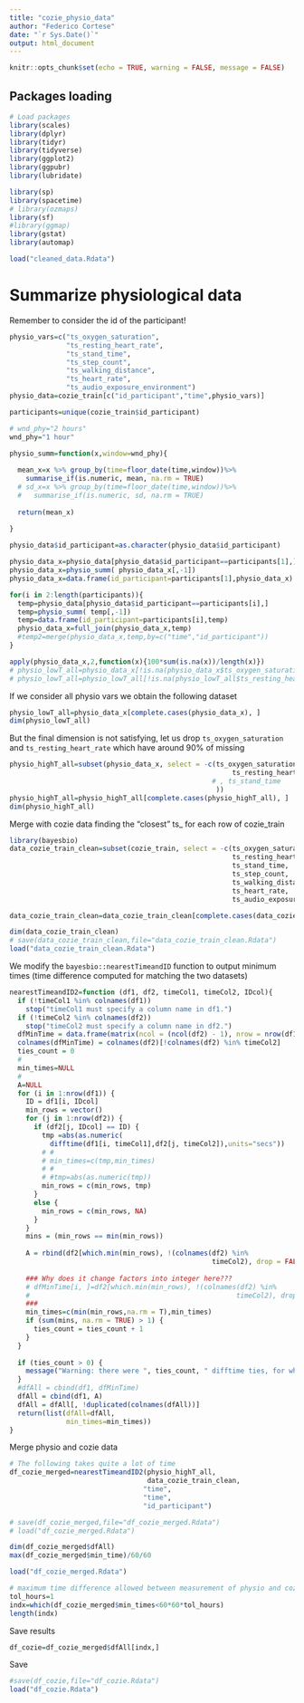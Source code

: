 ```yaml
---
title: "cozie_physio_data"
author: "Federico Cortese"
date: "`r Sys.Date()`"
output: html_document
---
```


```r
knitr::opts_chunk$set(echo = TRUE, warning = FALSE, message = FALSE)
```

## Packages loading

```r
# Load packages
library(scales)
library(dplyr)
library(tidyr)
library(tidyverse)
library(ggplot2)
library(ggpubr)
library(lubridate)

library(sp)
library(spacetime)
# library(ozmaps)
library(sf)
#library(ggmap)
library(gstat)
library(automap)

load("cleaned_data.Rdata")

```

# Summarize physiological data

Remember to consider the id of the participant!

```r
physio_vars=c("ts_oxygen_saturation",
              "ts_resting_heart_rate",
              "ts_stand_time",
              "ts_step_count",
              "ts_walking_distance",
              "ts_heart_rate",
              "ts_audio_exposure_environment")
physio_data=cozie_train[c("id_participant","time",physio_vars)]

participants=unique(cozie_train$id_participant)

# wnd_phy="2 hours"
wnd_phy="1 hour"

physio_summ=function(x,window=wnd_phy){
  
  mean_x=x %>% group_by(time=floor_date(time,window))%>%
    summarise_if(is.numeric, mean, na.rm = TRUE)
  # sd_x=x %>% group_by(time=floor_date(time,window))%>%
  #   summarise_if(is.numeric, sd, na.rm = TRUE)
  
  return(mean_x)
  
}

physio_data$id_participant=as.character(physio_data$id_participant)

physio_data_x=physio_data[physio_data$id_participant==participants[1],]
physio_data_x=physio_summ( physio_data_x[,-1])
physio_data_x=data.frame(id_participant=participants[1],physio_data_x)

for(i in 2:length(participants)){
  temp=physio_data[physio_data$id_participant==participants[i],]
  temp=physio_summ( temp[,-1])
  temp=data.frame(id_participant=participants[i],temp)
  physio_data_x=full_join(physio_data_x,temp)
  #temp2=merge(physio_data_x,temp,by=c("time","id_participant"))
}

apply(physio_data_x,2,function(x){100*sum(is.na(x))/length(x)})
# physio_lowT_all=physio_data_x[!is.na(physio_data_x$ts_oxygen_saturation),]
# physio_lowT_all=physio_lowT_all[!is.na(physio_lowT_all$ts_resting_heart_rate ),]

```

If we consider all physio vars we obtain the following dataset

```r
physio_lowT_all=physio_data_x[complete.cases(physio_data_x), ]
dim(physio_lowT_all)
```

But the final dimension is not satisfying, let us drop $\texttt{ts_oxygen_saturation}$ and $\texttt{ts_resting_heart_rate}$ which have around 90% of missing

```r
physio_highT_all=subset(physio_data_x, select = -c(ts_oxygen_saturation,
                                                       ts_resting_heart_rate
                                                  # , ts_stand_time
                                                   ))
physio_highT_all=physio_highT_all[complete.cases(physio_highT_all), ]
dim(physio_highT_all)
```

Merge with cozie data finding the "closest" ts\_ for each row of cozie_train

```r
library(bayesbio)
data_cozie_train_clean=subset(cozie_train, select = -c(ts_oxygen_saturation,
                                                       ts_resting_heart_rate,
                                                       ts_stand_time,
                                                       ts_step_count,
                                                       ts_walking_distance, 
                                                       ts_heart_rate,
                                                       ts_audio_exposure_environment))

data_cozie_train_clean=data_cozie_train_clean[complete.cases(data_cozie_train_clean), ]

dim(data_cozie_train_clean)
# save(data_cozie_train_clean,file="data_cozie_train_clean.Rdata")
load("data_cozie_train_clean.Rdata")

```

We modify the $\texttt{bayesbio::nearestTimeandID}$ function to output minimum times (time difference computed for matching the two datasets)

```r
nearestTimeandID2=function (df1, df2, timeCol1, timeCol2, IDcol){
  if (!timeCol1 %in% colnames(df1)) 
    stop("timeCol1 must specify a column name in df1.")
  if (!timeCol2 %in% colnames(df2)) 
    stop("timeCol2 must specify a column name in df2.")
  dfMinTime = data.frame(matrix(ncol = (ncol(df2) - 1), nrow = nrow(df1)))
  colnames(dfMinTime) = colnames(df2)[!colnames(df2) %in% timeCol2]
  ties_count = 0
  #
  min_times=NULL
  #
  A=NULL
  for (i in 1:nrow(df1)) {
    ID = df1[i, IDcol]
    min_rows = vector()
    for (j in 1:nrow(df2)) {
      if (df2[j, IDcol] == ID) {
        tmp =abs(as.numeric(
          difftime(df1[i, timeCol1],df2[j, timeCol2]),units="secs"))
        # #
        # min_times=c(tmp,min_times)
        # #
        # #tmp=abs(as.numeric(tmp))
        min_rows = c(min_rows, tmp)
      }
      else {
        min_rows = c(min_rows, NA)
      }
    }
    mins = (min_rows == min(min_rows))
    
    A = rbind(df2[which.min(min_rows), !(colnames(df2) %in% 
                                                  timeCol2), drop = FALSE],A)
    
    ### Why does it change factors into integer here???
    # dfMinTime[i, ]=df2[which.min(min_rows), !(colnames(df2) %in% 
    #                                                   timeCol2), drop = FALSE]
    ###
    min_times=c(min(min_rows,na.rm = T),min_times)
    if (sum(mins, na.rm = TRUE) > 1) {
      ties_count = ties_count + 1
    }
  }
  
  if (ties_count > 0) {
    message("Warning: there were ", ties_count, " difftime ties, for which the first corresponding row of df2 was chosen for merging.")
  }
  #dfAll = cbind(df1, dfMinTime)
  dfAll = cbind(df1, A)
  dfAll = dfAll[, !duplicated(colnames(dfAll))]
  return(list(dfAll=dfAll,
              min_times=min_times))
}
```

Merge physio and cozie data

```r
# The following takes quite a lot of time
df_cozie_merged=nearestTimeandID2(physio_highT_all, 
                                  data_cozie_train_clean,
                                 "time",
                                 "time",
                                 "id_participant")

# save(df_cozie_merged,file="df_cozie_merged.Rdata")
# load("df_cozie_merged.Rdata")

dim(df_cozie_merged$dfAll)
max(df_cozie_merged$min_time)/60/60

load("df_cozie_merged.Rdata")

# maximum time difference allowed between measurement of physio and cozie variables
tol_hours=1
indx=which(df_cozie_merged$min_times<60*60*tol_hours)
length(indx)
```

Save results

```r
df_cozie=df_cozie_merged$dfAll[indx,]
```

<!-- Factorize variables -->

<!-- ```{r} -->
<!-- str(df_cozie) -->

<!-- df_cozie$q_alone_group=as.factor(df_cozie$q_alone_group) -->
<!-- df_cozie$q_earphones=as.factor(df_cozie$q_earphones) -->
<!-- df_cozie$q_location=as.factor(df_cozie$q_location) -->
<!-- df_cozie$q_location_office=as.factor(df_cozie$q_location_office) -->
<!-- df_cozie$q_location_transport=as.factor(df_cozie$q_location_transport) -->
<!-- df_cozie$q_noise_kind=as.factor(df_cozie$q_noise_kind) -->
<!-- df_cozie$q_noise_nearby=as.factor(df_cozie$q_noise_nearby) -->
<!-- df_cozie$q_thermal_preference=as.factor(df_cozie$q_thermal_preference) -->
<!-- df_cozie$q_activity_category_alone=as.factor(df_cozie$q_activity_category_alone) -->
<!-- df_cozie$q_activity_category_group=as.factor(df_cozie$q_activity_category_group) -->

<!-- ``` -->

Save

```r
#save(df_cozie,file="df_cozie.Rdata")
load("df_cozie.Rdata")
```

<!-- Save legend with factor variables levels interpretation -->

<!-- ```{r} -->
<!-- q_vars=c("q_alone_group", -->
<!--          "q_activity_category_alone","q_activity_category_group", -->
<!--          "q_earphones","q_noise_kind","q_noise_nearby", -->
<!--          "q_thermal_preference", -->
<!--          "q_location","q_location_office","q_location_transport") -->
<!-- lev_interpr=list() -->

<!-- for(i in 1:length(q_vars)){ -->
<!--   lev_interpr[[i]]=data.frame( -->
<!--     code=unique(df_cozie[q_vars[i]]), -->
<!--     meaning=unique(data_cozie_train_clean[q_vars[i]]) -->
<!--     ) -->
<!-- } -->
<!-- #save(lev_interpr,file="lev_interpr.Rdata") -->
<!-- load("lev_interpr.Rdata") -->

<!-- ``` -->
